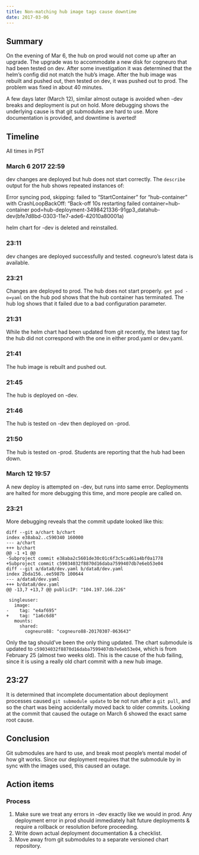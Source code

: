 ```yaml
---
title: Non-matching hub image tags cause downtime
date: 2017-03-06
---
```


## Summary ##

On the evening of Mar 6, the hub on prod would not come up after an upgrade. The upgrade was to accommodate a new disk for cogneuro that had been tested on dev. After some investigation it was determined that the helm's config did not match the hub's image. After the hub image was rebuilt and pushed out, then tested on dev, it was pushed out to prod. The problem was fixed in about 40 minutes.

A few days later (March 12), similar almost outage is avoided when -dev breaks and deployment is put on hold. More debugging shows the underlying cause is that git submodules are hard to use. More documentation is provided, and downtime is averted!

## Timeline ##

All times in PST

### March 6 2017 22:59 ###

dev changes are deployed but hub does not start correctly. The `describe` output for the hub shows repeated instances of:

Error syncing pod, skipping: failed to "StartContainer" for "hub-container" with CrashLoopBackOff: "Back-off 10s restarting failed container=hub-container pod=hub-deployment-3498421336-91gp3_datahub-dev(bfe7d8bd-0303-11e7-ade6-42010a80001a)

helm chart for -dev is deleted and reinstalled.

### 23:11 ###

dev changes are deployed successfully and tested. cogneuro's latest data is available.

### 23:21 ###

Changes are deployed to prod. The hub does not start properly. `get pod -o=yaml` on the hub pod shows that the hub container has terminated. The hub log shows that it failed due to a bad configuration parameter.

### 21:31 ###

While the helm chart had been updated from git recently, the latest tag for the hub did not correspond with the one in either prod.yaml or dev.yaml.

### 21:41 ###

The hub image is rebuilt and pushed out.

### 21:45 ###

The hub is deployed on -dev.

### 21:46 ###

The hub is tested on -dev then deployed on -prod.

### 21:50 ###

The hub is tested on -prod. Students are reporting that the hub had been down.

### March 12 19:57 ##

A new deploy is attempted on -dev, but runs into same error. Deployments are halted for more debugging this time, and more people are called on.

### 23:21 ##

More debugging reveals that the commit update looked like this:

```
diff --git a/chart b/chart
index e38aba2..c590340 160000
--- a/chart
+++ b/chart
@@ -1 +1 @@
-Subproject commit e38aba2c5601de30c01c6f3c5cad61a4bf0a1778
+Subproject commit c59034032f8870d16daba7599407db7e6eb53e04
diff --git a/data8/dev.yaml b/data8/dev.yaml
index 2bda156..ee5987b 100644
--- a/data8/dev.yaml
+++ b/data8/dev.yaml
@@ -13,7 +13,7 @@ publicIP: "104.197.166.226"

 singleuser:
   image:
-    tag: "e4af695"
+    tag: "1a6c6d8"
   mounts:
     shared:
       cogneuro88: "cogneuro88-20170307-063643"
```

Only the tag should've been the only thing updated. The chart submodule is updated to `c59034032f8870d16daba7599407db7e6eb53e04`, which is from February 25 (almost two weeks old). This is the cause of the hub failing, since it is using a really old chart commit with a new hub image.

## 23:27 ##

It is determined that incomplete documentation about deployment processes caused `git submodule update` to be not run after a `git pull`, and so the chart was being accidentally moved back to older commits. Looking at the commit that caused the outage on March 6 showed the exact same root cause.

## Conclusion ##

Git submodules are hard to use, and break most people's mental model of how git works. Since our deployment requires that the submodule by in sync with the images used, this caused an outage.

## Action items ##

### Process ###

1. Make sure we treat any errors in -dev exactly like we would in prod. Any deployment error in prod should immediately halt future deployments & require a rollback or resolution before proceeding.
2. Write down actual deployment documentation & a checklist.
3. Move away from git submodules to a separate versioned chart repository.
